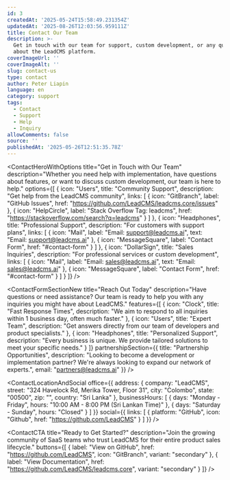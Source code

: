 ```yaml
---
id: 3
createdAt: '2025-05-24T15:58:49.231354Z'
updatedAt: '2025-08-26T12:03:56.959111Z'
title: Contact Our Team
description: >-
  Get in touch with our team for support, custom development, or any questions
  about the LeadCMS platform.
coverImageUrl: ''
coverImageAlt: ''
slug: contact-us
type: contact
author: Peter Liapin
language: en
category: support
tags:
  - Contact
  - Support
  - Help
  - Inquiry
allowComments: false
source: ''
publishedAt: '2025-05-26T12:51:35.78Z'
---
```


<ContactHeroWithOptions 
  title="Get in Touch with Our Team"
  description="Whether you need help with implementation, have questions about features, or want to discuss custom development, our team is here to help."
  options={[
    {
      icon: "Users",
      title: "Community Support",
      description: "Get help from the LeadCMS community",
      links: [
        {
          icon: "GitBranch",
          label: "GitHub Issues",
          href: "https://github.com/LeadCMS/leadcms.core/issues"
        },
        {
          icon: "HelpCircle",
          label: "Stack Overflow Tag: leadcms",
          href: "https://stackoverflow.com/search?q=leadcms"
        }
      ]
    },
    {
      icon: "Headphones",
      title: "Professional Support",
      description: "For customers with support plans",
      links: [
        {
          icon: "Mail",
          label: "Email: support@leadcms.ai",
          text: "Email: support@leadcms.ai"
        },
        {
          icon: "MessageSquare",
          label: "Contact Form",
          href: "#contact-form"
        }
      ]
    },
    {
      icon: "DollarSign",
      title: "Sales Inquiries", 
      description: "For professional services or custom development",
      links: [
        {
          icon: "Mail",
          label: "Email: sales@leadcms.ai",
          text: "Email: sales@leadcms.ai"
        },
        {
          icon: "MessageSquare",
          label: "Contact Form",
          href: "#contact-form"
        }
      ]
    }
  ]}
/>

<ContactFormSectionNew 
  title="Reach Out Today"
  description="Have questions or need assistance? Our team is ready to help you with any inquiries you might have about LeadCMS."
  features={[
    {
      icon: "Clock",
      title: "Fast Response Times",
      description: "We aim to respond to all inquiries within 1 business day, often much faster."
    },
    {
      icon: "Users", 
      title: "Expert Team",
      description: "Get answers directly from our team of developers and product specialists."
    },
    {
      icon: "Headphones",
      title: "Personalized Support",
      description: "Every business is unique. We provide tailored solutions to meet your specific needs."
    }
  ]}
  partnershipSection={{
    title: "Partnership Opportunities",
    description: "Looking to become a development or implementation partner? We're always looking to expand our network of experts.",
    email: "partners@leadcms.ai"
  }}
/>

<ContactLocationAndSocial 
  office={{
    address: {
      company: "LeadCMS",
      street: "324 Havelock Rd, Merika Tower, Floor 31",
      city: "Colombo",
      state: "00500", 
      zip: "",
      country: "Sri Lanka"
    },
    businessHours: [
      {
        days: "Monday - Friday",
        hours: "10:00 AM - 8:00 PM (Sri Lankan Time)"
      },
      {
        days: "Saturday - Sunday", 
        hours: "Closed"
      }
    ]
  }}
  social={{
    links: [
      {
        platform: "GitHub",
        icon: "Github",
        href: "https://github.com/LeadCMS"
      }
    ]
  }}
/>

<ContactCTA 
  title="Ready to Get Started?"
  description="Join the growing community of SaaS teams who trust LeadCMS for their entire product sales lifecycle."
  buttons={[
    {
      label: "View on GitHub",
      href: "https://github.com/LeadCMS",
      icon: "GitBranch",
      variant: "secondary"
    },
    {
      label: "View Documentation", 
      href: "https://github.com/LeadCMS/leadcms.core",
      variant: "secondary"
    }
  ]}
/>
